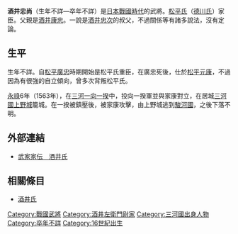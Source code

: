 {{日本武士
|名稱= 酒井 忠尚
|圖片名稱= 
|圖片大小= 
|圖片說明= 
|時代= [[日本戰國時代|日本戰國時代]]
|出生日期= 不詳
|出生地點= 
|逝世日期= 不詳
|逝世地點= 
|假名= 
|羅馬字= 
|幼名= 
|改名= 
|别名= 將監（通稱）
|諡号= 
|神号= 
|戒名= 
|洗禮名= 
|墓所= 
|朝廷官位= 
|幕府職位= 
|主君= [[松平廣忠|松平廣忠]]→[[松平元康|松平元康]]
|藩= 
|氏族= [[酒井氏|酒井氏]]
|父母= 父：[[酒井康忠|酒井康忠]]
|養父= 
|養母= 
|兄弟= 
|姐妹= 
|正室= 不詳
|側室= 
|嗣子= 
|嗣女= 
|養子= 
|養女= 
}}
{{japanese|japanese=酒井 忠尚|kana=さかい ただなお|romaji=Sakai Tadanao}}
'''酒井忠尚'''（生年不詳—卒年不詳）是[[日本戰國時代|日本戰國時代]]的武將。[[松平氏|松平氏]]（[[德川氏|德川氏]]）家臣。父親是[[酒井康忠|酒井康忠]]。一說是[[酒井忠次|酒井忠次]]的叔父，不過關係等有諸多說法，沒有定論。

== 生平 ==
生年不詳。自[[松平廣忠|松平廣忠]]時期開始是松平氏重臣，在廣忠死後，仕於[[松平元康|松平元康]]，不過因為有很強的自立傾向，曾多次背叛松平氏。

[[永祿|永祿]]6年（1563年），在[[三河一向一揆|三河一向一揆]]中，投向一揆軍並與家康對立，在居城[[三河國|三河國]][[上野城|上野城]]籠城。在一揆被鎮壓後，被家康攻擊，由上野城逃到[[駿河國|駿河國]]，之後下落不明。

== 外部連結 ==
*[http://www2.harimaya.com/sengoku/html/sakai.html 武家家伝＿酒井氏] {{Wayback|url=http://www2.harimaya.com/sengoku/html/sakai.html |date=20210507022557 }}

== 相關條目 ==
*[[酒井氏|酒井氏]]

[[Category:戰國武將|Category:戰國武將]]
[[Category:酒井左衛門尉家|Category:酒井左衛門尉家]]
[[Category:三河國出身人物|Category:三河國出身人物]]
[[Category:卒年不詳|Category:卒年不詳]]
[[Category:16世紀出生|Category:16世紀出生]]